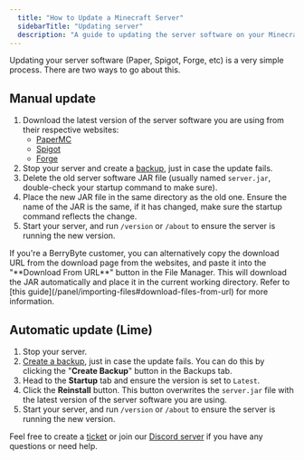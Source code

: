 ---
  title: "How to Update a Minecraft Server"
  sidebarTitle: "Updating server"
  description: "A guide to updating the server software on your Minecraft server (Paper, Spigot, Forge, etc)."
---

Updating your server software (Paper, Spigot, Forge, etc) is a very simple process. There are two ways to go about this.

## Manual update

1. Download the latest version of the server software you are using from their
   respective websites:
   - [PaperMC](https://papermc.io/downloads)
   - [Spigot](https://spigotmc.org/wiki/buildtools)
   - [Forge](https://files.minecraftforge.net/)
2. Stop your server and create a [backup](/panel/backups), just in case the update fails.
3. Delete the old server software JAR file (usually named `server.jar`,
   double-check your startup command to make sure).
4. Place the new JAR file in the same directory as the old one. Ensure the name
   of the JAR is the same, if it has changed, make sure the startup command
   reflects the change.
5. Start your server, and run `/version` or `/about` to ensure the server is
   running the new version.

<Warning>
  If you're a BerryByte customer, you can alternatively copy the download URL
  from the download page from the websites, and paste it into the "**Download
  From URL**" button in the File Manager. This will download the JAR
  automatically and place it in the current working directory. Refer to [this
  guide](/panel/importing-files#download-files-from-url) for more information.
</Warning>

## Automatic update (Lime)

1. Stop your server.
2. [Create a backup](/panel/backups), just in case the update fails. You can do this by clicking
   the "**Create Backup**" button in the Backups tab.
3. Head to the **Startup** tab and ensure the version is set to `Latest`.
4. Click the **Reinstall** button. This button overwrites the `server.jar` file
   with the latest version of the server software you are using.
5. Start your server, and run `/version` or `/about` to ensure the server is
   running the new version.

Feel free to create a [ticket](https://berrybyte.net/ticket) or join our
[Discord server](https://berrybyte.net/discord) if you have any questions or
need help.
